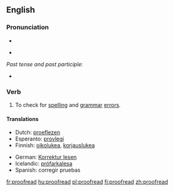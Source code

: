 ==English==

===Pronunciation===
*{{audio|en-us-proofread.ogg|Audio (US)}}

*{{IPA|/'prufrid/}}

''Past tense and past participle:''
*{{IPA|/'prufrɛd/}}

===Verb===
{{en-verb|proofreads|proofreading|proofread|proofread}}

# To check for [[spelling]] and [[grammar]] [[error]]s.

====Translations====
{{trans-top|To check for spelling and grammar errors}}
*Dutch: [[proeflezen]]
*Esperanto: [[provlegi]]
*Finnish: [[oikolukea]], [[korjauslukea]]
{{trans-mid}}
*German: [[Korrektur lesen]]
*Icelandic: [[prófarkalesa]]
*Spanish: corregir pruebas
{{trans-bottom}}

[[fr:proofread]]
[[hu:proofread]]
[[pl:proofread]]
[[fi:proofread]]
[[zh:proofread]]